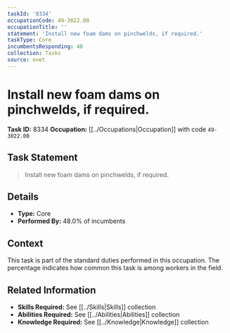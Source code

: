 ```yaml
---
taskId: '8334'
occupationCode: 49-3022.00
occupationTitle: ''
statement: 'Install new foam dams on pinchwelds, if required.'
taskType: Core
incumbentsResponding: 48
collection: Tasks
source: onet
---
```

# Install new foam dams on pinchwelds, if required.

**Task ID:** 8334
**Occupation:** [[../Occupations|Occupation]] with code `49-3022.00`

## Task Statement

> Install new foam dams on pinchwelds, if required.

## Details

- **Type:** Core
- **Performed By:** 48.0% of incumbents

## Context

This task is part of the standard duties performed in this occupation. The percentage indicates how common this task is among workers in the field.

## Related Information

- **Skills Required:** See [[../Skills|Skills]] collection
- **Abilities Required:** See [[../Abilities|Abilities]] collection
- **Knowledge Required:** See [[../Knowledge|Knowledge]] collection

